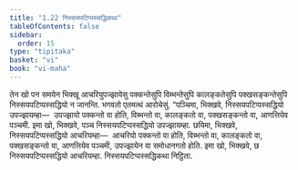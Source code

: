 ```yaml
---
title: "1.22 निस्सयपटिप्पस्सद्धिकथा"
tableOfContents: false
sidebar:
  order: 15
type: "tipitaka"
basket: "vi"
book: "vi-maha"
---
```



<DynamicBreadcrumb />

<Division number="83" book="vi-maha">

<Paragraph number="365" book="vi-maha">
तेन खो पन समयेन भिक्खू आचरियुपज्झायेसु पक्कन्तेसुपि विब्भन्तेसुपि कालङ्कतेसुपि पक्खसङ्कन्तेसुपि निस्सयपटिप्पस्सद्धियो न जानन्ति. भगवतो एतमत्थं आरोचेसुं.
</Paragraph>

<Paragraph number="366" book="vi-maha">
“पञ्चिमा, भिक्खवे, निस्सयपटिप्पस्सद्धियो उपज्झायम्हा—  उपज्झायो पक्कन्तो वा होति, विब्भन्तो वा, कालङ्कतो वा, पक्खसङ्कन्तो वा, आणत्तियेव पञ्चमी. इमा खो, भिक्खवे, पञ्च निस्सयपटिप्पस्सद्धियो उपज्झायम्हा.
</Paragraph>

<Paragraph number="367" book="vi-maha">
छयिमा, भिक्खवे, निस्सयपटिप्पस्सद्धियो आचरियम्हा—  आचरियो पक्कन्तो वा होति, विब्भन्तो वा, कालङ्कतो वा, पक्खसङ्कन्तो वा, आणत्तियेव पञ्चमी, उपज्झायेन वा समोधानगतो होति. इमा खो, भिक्खवे, छ निस्सयपटिप्पस्सद्धियो आचरियम्हा.

</Paragraph>
</Division>

<Paragraph number="368" type="center" book="vi-maha">
निस्सयपटिप्पस्सद्धिकथा निट्ठिता.
</Paragraph>